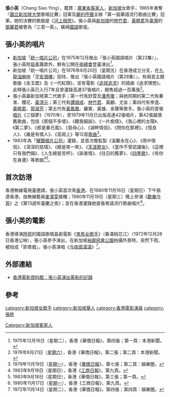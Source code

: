 '''張小英'''（Chang Siao Ying），籍貫：[[廣東省|廣東省]][[客家人|客家人]]，[[新加坡|新加坡]]女歌手，1965年勇奪『[[國立新加坡大學|國立新加坡大學]]歌唱比賽』冠軍及[[麗的呼聲|麗的呼聲]]主辦「第一屆華語流行歌曲比賽」冠軍。她的決賽的歌曲是《[[河上相思|河上相思]]》。張小英與[[新加坡|新加坡]]的[[林竹君|林竹君]]、[[黃曉君|黃曉君]]及[[臺灣|臺灣]]的[[鄧麗君|鄧麗君]]被譽為『三君一英』，橫掃[[國語|國語]]歌壇。

== 張小英的唱片 ==
* [[新加坡|新加坡]]「[[統一唱片公司|統一唱片公司]]」在1975年12月推出『張小英國語唱片（第23集）』，張小英除[[慈善|慈善]]籌款外，鮮有公開在[[夜總會|夜總會]]登臺演出<ref>1975年12月16日（星期二），香港《華僑日報》，第四張；第一頁：本港新聞。</ref>。
* 新加坡「統一唱片公司」在1976年8月20日（星期五）在香港成立分支，在[[九龍|九龍]][[油麻地|油麻地]]「[[平安酒樓|平安酒樓]]」招待，推出『張小英國語唱片（第28集）』，有兩首主題歌曲《金玉盟》及《一代紅顏》，並有電影《[[追球追求|追球追求]]》的插曲《追求理想》。此時張小英已入行7年且曾灌錄高達37張唱片，銷售超過一百萬張<ref>1976年8月21日（[[星期六|星期六]]），香港《華僑日報》，第二張；第二頁：本港新聞。</ref>。
* 張小英屬新加坡第二代歌手；第一代有舒雲及[[潘秀瓊|潘秀瓊]]；與她同期的第二代有秦淮、櫻花、[[黃清元|黃清元]]；第三代有[[譚順成|譚順成]]、[[林竹君|林竹君]]、黃鸝、尤金；第四代有李逸、[[黃曉君|黃曉君]]、[[郭淑芳|郭淑芳]]；第五代有[[黃鳳鳳|黃鳳鳳]]、羅賓、黃雄、余聲等歌手。張小英的首張[[唱片|唱片]]《三個夢》（1970年），至1979年11月已出版高達42張唱片，第42張屬懷舊歌曲，包括《那個不多情》、《聽我細訴》、《一片痴情》、《我心裡的太陽》、《第二夢》、《郎是春日風》、《慈母心》、《湖畔情侶》、《問你在那裡》、《憶良人》、《誰是有情人》、《高崗上》等12首[[歌曲|歌曲]]<ref>1979年11月19日（[[星期一|星期一]]），香港《[[華僑日報|華僑日報]]》，第七張；第二頁：娛樂圈。</ref>。
* 1983年為「[[耀聲唱片公司|耀聲唱片公司]]」灌錄，並首次擔監製《溫馨永在心》、《雨中情侶》、《深深的慈情》、《總是笑一笑》、《[[天涯歌女|天涯歌女]]》、《當作不曾認識後》、《這裡只有我們倆》、《人生總是苦杯》、《訴衷情》、《往日的舊夢》、《[[四季歌|四季歌]]》、《有你在身邊》等歌曲<ref>1983年9月18日（星期日），香港《[[工商日報|工商日報]]》，第九頁。</ref><ref>1983年9月18日（星期日），香港《華僑日報》，第三張；第一頁。</ref>。

== 首次訪港 ==
香港無線電視臺邀請，張小英首次來[[香港|香港]]，在1980年11月16日（星期日）下午抵達香港，由無線藝員[[麥潔雯|麥潔雯]]接機；1980年11月19日（星期三）晚上參演《[[歡樂今宵|歡樂今宵]]》之《第13週年臺慶之夜》；並在香港灌錄她首張粵語流行歌曲唱片<ref>1980年11月17日（[[星期一|星期一]]），香港《工商日報》，第九頁。</ref>。

== 張小英的電影 ==
香港導演[[陸邦|陸邦]]的國語歌唱喜劇電影《[[鬼馬女歌手|鬼馬女歌手]]》（春滿桃花江）（1972年12月28日香港公映），張小英參予演出，在新加坡[[裕廊飛禽公園|裕廊飛禽公園]]拍攝外景時，突然下雨，被拍成「即景戲」，張小英演唱《[[今夜雨濛濛|今夜雨濛濛]]》<ref>1972年11月14日（星期二），香港《華僑日報》，第四張；第四頁：娛樂圈。</ref>。
== 外部連結 ==
* [http://ipac.hkfa.lcsd.gov.hk:81/ipac20/ipac.jsp?session=1297D48C85579.357&profile=hkfa&uri=link=3100024@!42464@!3100018@!3100028&aspect=basic_search&menu=search&ri=1&source=192.168.110.61@!horizon&term=%E5%BC%B5%E5%B0%8F%E8%8B%B1%2C&index=NAMEBRP 香港電影資料館：張小英演出電影的記錄]{{Dead link|date=2018年6月 |bot=InternetArchiveBot |fix-attempted=no }}

== 參考 ==
<div class="references-small">
<references />
</div>

[[category:新加坡女歌手|category:新加坡女歌手]]
[[category:新加坡華人|category:新加坡華人]]
[[category:香港電影演員|category:香港電影演員]]
[[category:張姓|category:張姓]]
[[Category:新加坡客家人|Category:新加坡客家人]]
